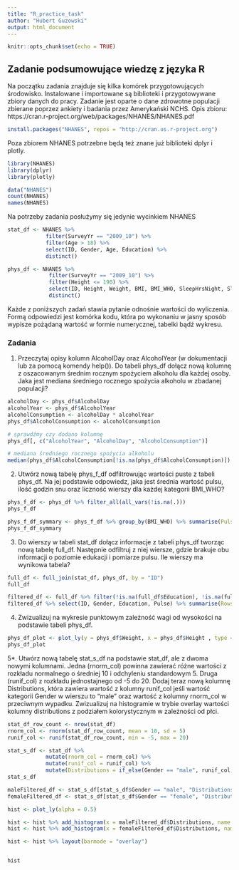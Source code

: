 ```yaml
---
title: "R_practice_task"
author: "Hubert Guzowski"
output: html_document
---
```


```r
knitr::opts_chunk$set(echo = TRUE)
```

## Zadanie podsumowujące wiedzę z języka R

Na początku zadania znajduje się kilka komórek przygotowujących środowisko.
Instalowane i importowane są biblioteki i przygotowywane zbiory danych do pracy.
Zadanie jest oparte o dane zdrowotne populacji zbierane poprzez ankiety i badania przez Amerykański NCHS.
Opis zbioru: https://cran.r-project.org/web/packages/NHANES/NHANES.pdf

```r
install.packages("NHANES", repos = "http://cran.us.r-project.org")
```

Poza zbiorem NHANES potrzebne będą też znane już biblioteki dplyr i plotly.

```r
library(NHANES)
library(dplyr)
library(plotly)
```

```r
data("NHANES")
count(NHANES)
names(NHANES)
```

Na potrzeby zadania posłużymy się jedynie wycinkiem NHANES

```r
stat_df <- NHANES %>%
            filter(SurveyYr == "2009_10") %>%
            filter(Age > 18) %>%
            select(ID, Gender, Age, Education) %>%
            distinct()

phys_df <- NHANES %>%
             filter(SurveyYr == "2009_10") %>%
             filter(Height <= 190) %>%
             select(ID, Height, Weight, BMI, BMI_WHO, SleepHrsNight, SleepTrouble, AlcoholDay, AlcoholYear, Pulse) %>%
             distinct()
```

Każde z poniższych zadań stawia pytanie odnośnie wartości do wyliczenia. Formą odpowiedzi jest komórka kodu, która po wykonaniu w jasny sposób wypisze pożądaną wartość w formie numerycznej, tabelki bądź wykresu.

### Zadania
1. Przeczytaj opisy kolumn AlcoholDay oraz AlcoholYear (w dokumentacji lub za pomocą komendy help()). Do tabeli phys_df dołącz nową kolumnę z oszacowanym średnim rocznym spożyciem alkoholu dla każdej osoby. Jaka jest mediana średniego rocznego spożycia alkoholu w zbadanej populacji?
```r
alcoholDay <- phys_df$AlcoholDay
alcoholYear <- phys_df$AlcoholYear
alcoholConsumption <- alcoholDay * alcoholYear
phys_df$AlcoholConsumption <- alcoholConsumption

# sprawdźmy czy dodano kolumnę
phys_df[, c("AlcoholYear", "AlcoholDay", "AlcoholConsumption")]

# mediana średniego rocznego spożycia alkoholu
median(phys_df$AlcoholConsumption[!is.na(phys_df$AlcoholConsumption)])
```

2. Utwórz nową tabelę phys_f_df odfiltrowując wartości puste z tabeli phys_df. Na jej podstawie odpowiedz, jaka jest średnia wartość pulsu, ilość godzin snu oraz liczność wierszy dla każdej kategorii BMI_WHO?
```r
phys_f_df <- phys_df %>% filter_all(all_vars(!is.na(.)))
phys_f_df

phys_f_df_symmary <- phys_f_df %>% group_by(BMI_WHO) %>% summarise(PulseMean = mean(Pulse), SleepHrsNightMean = mean(SleepHrsNight), RowsCount = n())
phys_f_df_symmary
```

3. Do wierszy w tabeli stat_df dołącz informacje z tabeli phys_df tworząc nową tabelę full_df. Następnie odfiltruj z niej wiersze, gdzie brakuje obu informacji o poziomie edukacji i pomiarze pulsu. Ile wierszy ma wynikowa tabela?
```r
full_df <- full_join(stat_df, phys_df, by = "ID")
full_df

filtered_df <- full_df %>% filter(!is.na(full_df$Education), !is.na(full_df$Pulse))
filtered_df %>% select(ID, Gender, Education, Pulse) %>% summarise(RowsCount = n())
```

4. Zwizualizuj na wykresie punktowym zależność wagi od wysokości na podstawie tabeli phys_df.
```r
phys_df_plot <- plot_ly(y = phys_df$Weight, x = phys_df$Height , type = "scatter")
phys_df_plot
```

5*. Utwórz nową tabelę stat_s_df na podstawie stat_df, ale z dwoma nowymi kolumnami. Jedna (rnorm_col) powinna zawierać różne wartości z rozkładu normalnego o średniej 10 i odchyleniu standardowym 5. Druga (runif_col) z rozkładu jednostajnego od -5 do 20. Dodaj teraz nową kolumnę Distributions, która zawiera wartość z kolumny runif_col jeśli wartość kategorii Gender w wierszu to "male" oraz wartość z kolumny rnorm_col w przeciwnym wypadku. Zwizualizuj na histogramie w trybie overlay wartości kolumny distributions z podziałem kolorystycznym w zależności od płci.
```r
stat_df_row_count <- nrow(stat_df)
rnorm_col <- rnorm(stat_df_row_count, mean = 10, sd = 5)
runif_col <- runif(stat_df_row_count, min = -5, max = 20)

stat_s_df <- stat_df %>%
            mutate(rnorm_col = rnorm_col) %>%
            mutate(runif_col = runif_col) %>%
            mutate(Distributions = if_else(Gender == "male", runif_col, rnorm_col))
stat_s_df

maleFiltered_df <- stat_s_df[stat_s_df$Gender == "male", "Distributions"]
femaleFiltered_df <- stat_s_df[stat_s_df$Gender == "female", "Distributions"]

hist <- plot_ly(alpha = 0.5)

hist <- hist %>% add_histogram(x = maleFiltered_df$Distributions, name = "male")
hist <- hist %>% add_histogram(x = femaleFiltered_df$Distributions, name = "female")

hist <- hist %>% layout(barmode = "overlay")


hist
```
